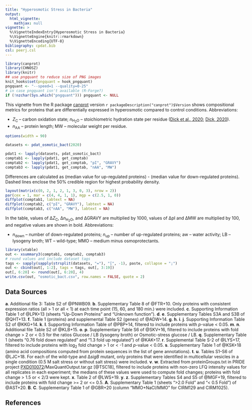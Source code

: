 ```yaml
---
title: "Hyperosmotic Stress in Bacteria"
output:
  html_vignette:
    mathjax: null
vignette: >
  %\VignetteIndexEntry{Hyperosmotic Stress in Bacteria}
  %\VignetteEngine{knitr::rmarkdown}
  %\VignetteEncoding{UTF-8}
bibliography: cpdat.bib
csl: peerj.csl
---
```


```r
library(canprot)
library(CHNOSZ)
library(knitr)
## use pngquant to reduce size of PNG images
knit_hooks$set(pngquant = hook_pngquant)
pngquant <- "--speed=1 --quality=0-25"
# in case pngquant isn't available (R-Forge?)
if (!nzchar(Sys.which("pngquant"))) pngquant <- NULL 
```

This vignette from the R package [canprot](https://github.com/jedick/canprot) version `r packageDescription("canprot")$Version` shows compositional metrics for proteins that are differentially expressed in hyperosmotic compared to control conditions.
Abbreviations:

  * <i>Z</i><sub>C</sub> &ndash; carbon oxidation state; <i>n</i><sub>H<sub>2</sub>O</sub> &ndash; stoichiometric hydration state per residue ([<span title="Distinct trends in chemical composition of proteins from metagenomes in redox and salinity gradients">Dick et al., 2020</span>](https://doi.org/10.1101/2020.04.01.020008); [<span title="Water as a reactant in the differential expression of proteins in cancer">Dick, 2020</a>](https://doi.org/10.1101/2020.04.09.035022)).
  * <i>n</i><sub>AA</sub> &ndash; protein length; MW &ndash; molecular weight per residue.


```r
options(width = 90)
```

<style type="text/css">
body {
  max-width: 800px;
  margin-left: auto;
  margin-right: auto;
}
</style>

```r
datasets <- pdat_osmotic_bact(2020)
```

```r
pdat1 <- lapply(datasets, pdat_osmotic_bact)
comptab1 <- lapply(pdat1, get_comptab)
comptab2 <- lapply(pdat1, get_comptab, "pI", "GRAVY")
comptab3 <- lapply(pdat1, get_comptab, "nAA", "MW")
```

Differences are calculated as (median value for up-regulated proteins) - (median value for down-regulated proteins).
Dashed lines enclose the 50% credible region for highest probability density.

```r
layout(matrix(c(0, 2, 1, 2, 1, 3, 0, 3), nrow = 2))
par(cex = 1, mar = c(4, 4, 1, 1), mgp = c(2.5, 1, 0))
diffplot(comptab1, labtext = NA)
diffplot(comptab2, c("pI", "GRAVY"), labtext = NA)
diffplot(comptab3, c("nAA", "MW"), labtext = NA)
```

In the table, values of &Delta;<i>Z</i><sub>C</sub>, &Delta;<i>n</i><sub>H<sub>2</sub>O</sub>, and &Delta;GRAVY are multiplied by 1000, values of &Delta;pI and &Delta;MW are multiplied by 100, and negative values are shown in bold.
Abbreviations:

  * _n_~down~ &ndash; number of down-regulated proteins; _n_~up~ &ndash; number of up-regulated proteins; aw &ndash; water activity; LB &ndash; lysogeny broth; WT &ndash; wild-type; MMO &ndash; medium minus osmoprotectants.

```r
library(xtable)
out <- xsummary3(comptab1, comptab2, comptab3)
# round values and include dataset tags
tags <- sapply(sapply(strsplit(datasets, "="), "[", -1), paste, collapse = ";")
out <- cbind(out[, 1:2], tags = tags, out[, 3:19])
out[, 6:20] <- round(out[, 6:20], 4)
write.csv(out, "osmotic_bact.csv", row.names = FALSE, quote = 2)
```

## Data Sources

__a__. Additional file 3: Table S2 of @PNWB09.
__b__. Supplementary Table 8 of @FTR+10. Only proteins with consistent expression ratios (all > 1 or all < 1) at each time point (15, 60, and 180 min.) were included.
__c__. Supporting Information Table 1 of @LPK+13 (sheets "Up-Down Proteins" and "Unknown function").
__d__. __e__. Supplementary Tables S3A and S3B of @QHT+13.
__f__. Table 1 (proteins) and supplemental Table S2 (genes) of @ADW+14.
__g__. __h__. __i__. __j__. Supporting Information Table S2 of @KKG+14.
__k__. __l__. Supporting Information Table of @PBP+14, filtered to include proteins with _p_-value < 0.05.
__m__. __n__. Additional file Table S2 of @KLB+15.
__o__. __p__. Supplementary Table S6 of @SKV+16, filtered to include proteins with fold change > 2 or < 0.5 for the ratios Glucose / LB (lysogeny broth) or Osmotic-stress glucose / LB.
__q__. Supplementary Table 1 (sheets "0.76 fold down regulated" and "1.3 fold up regulated") of @KAK+17.
__r__. Supplemental Table S-2 of @LYS+17, filtered to include proteins with log~2~ fold change > 1 or < -1 and _p_-value < 0.05.
__s__. Supplementary Table 1 of @KSK+18 (amino acid compositions computed from protein sequences in the list of gene annotations).
__t__. __u__. Tables S1–S6 of @LJC+18. For each of the wild-type and ∆_sigB_ mutant, only proteins that were identified in multicellular vesicles in a single condition (0.5 M salt stress or without salt stress) were included.
__v__. __w__. Extracted from proteinGroups.txt in PRIDE project [PXD010072](https://www.ebi.ac.uk/pride/archive/projects/PXD010072)/MaxQuantOutput.tar.gz [@TSC18], filtered to include proteins with non-zero LFQ intensity values for all replicates in each experiment; the medians of these values were used to compute fold changes; proteins with fold change > 1.5 or < 2/3 were kept.
__x__. Table 2 of @LWS+19.
__y__. __z__. Supplementary Tables S4 and S5 of @MGF+19, filtered to include proteins with fold change >= 2 or <= 0.5.
__A__. Supplementary Table 1 (sheets ">2.0 Fold" and "< 0.5 Fold") of @AST+20.
__B__. __C__. Supplementary Table 1 of @GBR+20 (column "MMO+NaCl/MMO" for CIRM129 and CIRM1025).

## References
